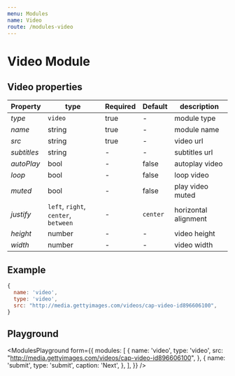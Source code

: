 ```yaml
---
menu: Modules
name: Video
route: /modules-video
---
```


# Video Module

## Video properties

| Property    | type    | Required | Default | description    |
| ----------- | ------- | -------- | ------- | -------------- |
| *type*      | `video` | true     | -       | module type    |
| *name*      | string  | true     | -       | module name    |
| *src*       | string  | true     | -       | video url      |
| *subtitles* | string  | -        | -       | subtitles url  |
| *autoPlay*  | bool    | -        | false   | autoplay video |
| *loop*      | bool    | -        | false   | loop video     |
| *muted*     | bool    | -        | false   | play video muted |
| *justify*   | `left`, `right`, `center`, `between`  | -        | `center`       | horizontal alignment |
| *height*    | number  | -        | -       | video height |
| *width*     | number  | -        | -       | video width  |


## Example
```jsx
{
  name: 'video',
  type: 'video',
  src: "http://media.gettyimages.com/videos/cap-video-id896606100",
}
```

## Playground


<ModulesPlayground
  form={{
    modules: [
      {
        name: 'video',
        type: 'video',
        src: "http://media.gettyimages.com/videos/cap-video-id896606100",
      },
      {
        name: 'submit',
        type: 'submit',
        caption: 'Next',
      },
    ],
  }}
/>
